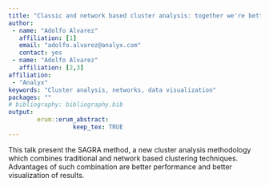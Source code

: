 ```yaml
---
title: "Classic and network based cluster analysis: together we're better"
author:
 - name: "Adolfo Alvarez"
   affiliation: [1]
   email: "adolfo.alvarez@analyx.com"
   contact: yes
 - name: "Adolfo Alvarez"
   affiliation: [2,3]
affiliation:
 - "Analyx"
keywords: "Cluster analysis, networks, data visualization"
packages: ""
# bibliography: bibliography.bib
output:  
        erum::erum_abstract:
                  keep_tex: TRUE
---
```


This talk present the SAGRA method, a new cluster analysis methodology
which combines traditional and network based clustering techniques.
Advantages of such combination are better performance and better
visualization of results.

<!--  -->
<!--  -->
<!--  -->
